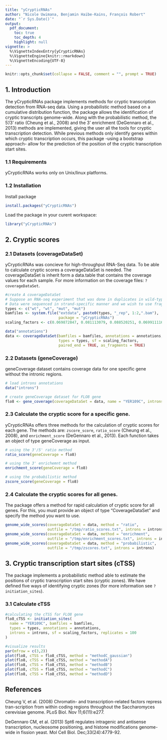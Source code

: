 ```yaml
---
title: "yCrypticRNAs"
author: "Nicole Uwimana, Benjamin Haibe-Kains, François Robert"
date: "`r Sys.Date()`"
output:
  pdf_document:
    toc: true
    toc_depth: 4
    highlight: null
vignette: >
  %\VignetteIndexEntry{yCrypticRNAs}
  %\VignetteEngine{knitr::rmarkdown}
  %\VignetteEncoding{UTF-8}
---
```


```r
knitr::opts_chunk$set(collapse = FALSE, comment = "", prompt = TRUE)
```

## 1. Introduction
The yCrypticRNAs package implements methods for cryptic transcription detection from RNA-seq data. Using a probabilistic method based on a cumulative distribution function, the package allows the identification of cryptic transcripts genome-wide. Along with the probabilistic method, the 5'/3' ratio (Cheung et al., 2008) and the 3' enrichment (DeGennaro et al., 2013) methods are implemented, giving the user all the tools for cryptic transcription detection. While previous methods only identify genes within which cryptic transcription occurs, this package -using a bootstrap approach- allow for the prediction of the position of the cryptic transcription start sites.

### 1.1 Requirements        
yCrypticRNAs works only on Unix/linux platforms.


### 1.2 Installation  
Install package  
```r
install.packages("yCrypticRNAs")
```

Load the package in your curent workspace:  
```r
library("yCrypticRNAs")
```

## 2. Cryptic scores

### 2.1 Datasets (coverageDataSet)

yCrypticRNAs was concieve for high-throughput RNA-Seq data. To be able to 
calculate cryptic scores a coverageDataSet is needed. The coverageDataSet 
is inherit form a data.table that contains the coverage values for each sample.
For more information on the coverage files: `?coverageDataSet`.

```r
#create A coverageDataSet
# Suppose an RNA-seq experiment that was done in duplicates in wild-type cells and mutant cells.
# Data were sequenced in strand-specific manner and we wish to use fragments for paired-end reads.
types <- c("wt", "wt", "mut", "mut")
bamfiles <- system.file("extdata", paste0(types, "_rep", 1:2,".bam"),
                        package = "yCrypticRNAs")
scaling_factors <- c(0.069872847, 0.081113079, 0.088520251, 0.069911116)

data("annotations")
data <- coverageDataSet(bamfiles = bamfiles, annotations = annotations,
                        types = types, sf = scaling_factors,
                        paired_end = TRUE, as_fragments = TRUE)
```

### 2.2 Datasets (geneCoverage)
geneCoverage dataset contains coverage data for one specific gene
without the intronic regions.

```r
# load introns annotations
data("introns")

# create geneCoverage dataset for FLO8 gene
flo8 <- gene_coverage(coverageDataSet = data, name = "YER109C", introns = introns)
```

### 2.3 Calculate the cryptic score for a specific gene.

yCrypticRNAs offers three methods for the calculation of cryptic scores for each gene. The methods are: `zscore_score`, `ratio_score` (Cheung et al., 2008), and `enrichment_score` (DeGennaro et al., 2013). Each function takes 
an object of type geneCoverage as input. 
```r
# using the 3'/5' ratio method
ratio_score(geneCoverage = flo8)

# using the 3' enrichemnt method
enrichment_score(geneCoverage = flo8)

# using the probabilistic method
zscore_score(geneCoverage = flo8)

```

### 2.4 Calculate the cryptic scores for all genes.
The package offers a method for rapid calculation of cryptic score for all genes.
For this, you must provide an object of type "CoverageDataSet" and specify the method you want to use.

```r
genome_wide_scores(coverageDataSet = data, method = "ratio",
                   outfile = "/tmp/ratio_scores.txt", introns = introns)
genome_wide_scores(coverageDataSet = data, method = "enrichment",
                   outfile = "/tmp/enrichment_scores.txt", introns = introns)
genome_wide_scores(coverageDataSet = data, method = "probabilistic",
                   outfile = "/tmp/zscores.txt", introns = introns)
```


## 3. Cryptic transcription start sites (cTSS)
The package implements a probabilistic method able to estimate the positions of cryptic transcription start sites (cryptic zones). We have defined five ways of identifying cryptic zones (for more information see `?initiation_sites`).

### 3.1 Calculate cTSS
```r
#calculating the cTSS for FLO8 gene
flo8_cTSS <- initiation_sites(
  name = "YER109C", bamfiles = bamfiles,
  types = types, annotations = annotations,
  introns = introns, sf = scaling_factors, replicates = 100
)

#visualize results
par(mfrow = c(3,2))
plot(flo8, cTSS = flo8_cTSS, method = "methodC_gaussian")
plot(flo8, cTSS = flo8_cTSS, method = "methodA")
plot(flo8, cTSS = flo8_cTSS, method = "methodB")
plot(flo8, cTSS = flo8_cTSS, method = "methodC")
plot(flo8, cTSS = flo8_cTSS, method = "methodD")
```

## References
Cheung V, et al. (2008) Chromatin- and transcription-related factors repress tran-scription from within coding regions throughout the Saccharomyces cerevisiae genome. PLoS Biol. Nov 11;6(11):e277.

DeGennaro CM, et al. (2013) Spt6 regulates intragenic and antisense transcription, nucleosome positioning, and histone modifications genome-wide in fission yeast. Mol Cell Biol. Dec;33(24):4779-92. 
